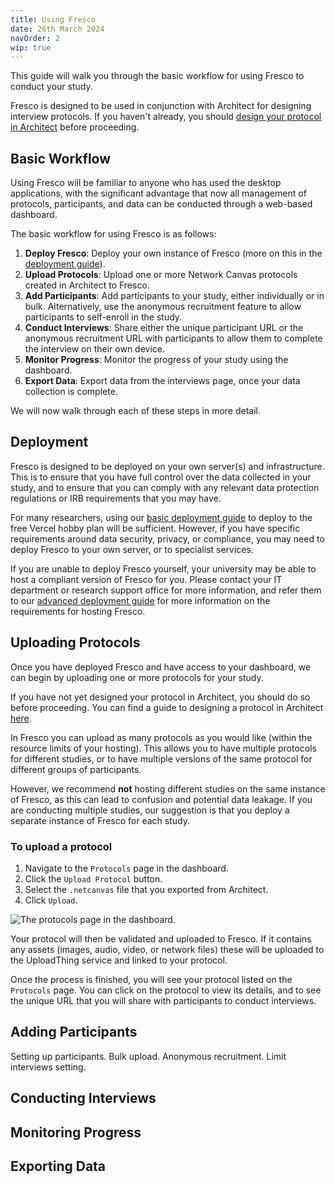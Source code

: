 ```yaml
---
title: Using Fresco
date: 26th March 2024
navOrder: 2
wip: true
---
```


This guide will walk you through the basic workflow for using Fresco to conduct your study.

Fresco is designed to be used in conjunction with Architect for designing interview protocols. If you haven't already, you should [design your protocol in Architect](/en/desktop/tutorials/building-a-protocol) before proceeding.

## Basic Workflow

Using Fresco will be familiar to anyone who has used the desktop applications, with the significant advantage that now all management of protocols, participants, and data can be conducted through a web-based dashboard.

The basic workflow for using Fresco is as follows:

1. **Deploy Fresco**: Deploy your own instance of Fresco (more on this in the [deployment guide](/en/fresco/deployment/guide)). 
2. **Upload Protocols**: Upload one or more Network Canvas protocols created in Architect to Fresco.
3. **Add Participants**: Add participants to your study, either individually or in bulk. Alternatively, use the anonymous recruitment feature to allow participants to self-enroll in the study.
4. **Conduct Interviews**: Share either the unique participant URL or the anonymous recruitment URL with participants to allow them to complete the interview on their own device.
5. **Monitor Progress**: Monitor the progress of your study using the dashboard.
6. **Export Data**: Export data from the interviews page, once your data collection is complete.

We will now walk through each of these steps in more detail.

## Deployment

Fresco is designed to be deployed on your own server(s) and infrastructure. This is to ensure that you have full control over the data collected in your study, and to ensure that you can comply with any relevant data protection regulations or IRB requirements that you may have.

For many researchers, using our [basic deployment guide](/en/fresco/deployment/guide) to deploy to the free Vercel hobby plan will be sufficient. However, if you have specific requirements around data security, privacy, or compliance, you may need to deploy Fresco to your own server, or to specialist services.

If you are unable to deploy Fresco yourself, your university may be able to host a compliant version of Fresco for you. Please contact your IT department or research support office for more information, and refer them to our [advanced deployment guide](/en/fresco/deployment/advanced) for more information on the requirements for hosting Fresco.

## Uploading Protocols

Once you have deployed Fresco and have access to your dashboard, we can begin by uploading one or more protocols for your study.

<TipBox>

If you have not yet designed your protocol in Architect, you should do so before proceeding. You can find a guide to designing a protocol in Architect [here](/en/desktop/tutorials/building-a-protocol).

</TipBox>

In Fresco you can upload as many protocols as you would like (within the resource limits of your hosting). This allows you to have multiple protocols for different studies, or to have multiple versions of the same protocol for different groups of participants.

However, we recommend **not** hosting different studies on the same instance of Fresco, as this can lead to confusion and potential data leakage. If you are conducting multiple studies, our suggestion is that you deploy a separate instance of Fresco for each study.

### To upload a protocol

1. Navigate to the `Protocols` page in the dashboard.
2. Click the `Upload Protocol` button.
3. Select the `.netcanvas` file that you exported from Architect.
4. Click `Upload`.

![The protocols page in the dashboard.](/assets/img/fresco-images/protocols-page.png)

Your protocol will then be validated and uploaded to Fresco. If it contains any assets (images, audio, video, or network files) these will be uploaded to the UploadThing service and linked to your protocol.

Once the process is finished, you will see your protocol listed on the `Protocols` page. You can click on the protocol to view its details, and to see the unique URL that you will share with participants to conduct interviews.

## Adding Participants

Setting up participants. Bulk upload. Anonymous recruitment. Limit interviews setting.

## Conducting Interviews

## Monitoring Progress

## Exporting Data